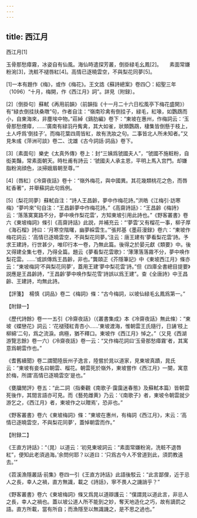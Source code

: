 ```yaml
---
---
---
```

title: 西江月
---



西江月[1]


玉骨那愁瘴霧，冰姿自有仙風。海仙時遣探芳叢，倒掛緑毛幺鳳[2]。　　素面常嫌粉涴[3]，洗粧不褪唇紅[4]。高情已逐曉雲空，不與梨花同夢[5]。

[1]一本有題作《梅》，或作《梅花》。王文誥《蘇詩總案》卷四〇：紹聖三年（1096）“十月，梅開，作《西江月》詞”。詳見〔附録〕。

[2]〔倒掛句〕蘇軾《再用前韻》（前韻指《十一月二十六日松風亭下梅花盛開》）有“緑衣倒挂扶桑暾”句，作者自注：“嶺南珍禽有倒挂子，緑毛，紅喙，如鸚鵡而小，自東海來，非塵埃中物。”莊綽《鷄肋編》卷下：“東坡在惠州，作梅詞云：‘玉骨那愁煙瘴，……’廣南有緑羽丹觜禽，其大如雀，狀類鸚鵡，棲集皆倒懸于枝上，土人呼爲‘倒挂子’。而梅花葉四周皆紅，故有洗妝之句。二事皆北人所未知者。”又見朱彧《萍洲可談》卷二、沈雄《古今詞話·詞品》卷下。

[3]〔素面句〕樂史《太真外傳》卷上：封“三姨爲虢國夫人”，“虢國不施粧粉，自衒美豔，常素面朝天。時杜甫有詩云：‘虢國夫人承主恩，平明上馬入宫門。却嫌脂粉涴顔色，淡掃娥眉朝至尊。’”

[4]〔唇紅〕《冷齋夜話》卷十：“嶺外梅花，與中國異。其花幾類桃花之色，而唇紅香著”，并舉蘇詞此句爲例。

[5]〔梨花同夢〕蘇軾自注：“詩人王昌齡，夢中作梅花詩。”洪皓《江梅引·訪寒梅》“夢吟來”句自注：“王昌齡夢中作梅花詩。”《高齋詩話》：“王昌齡《梅詩》云：‘落落寞寞路不分，夢中唤作梨花雲’，方知東坡引用此詩也。”《野客叢書》卷六《東坡梅詞》條引《高齋詩話》此説，并補充云：“‘夢雲’又有榴花一事，柳子厚《海石榴》詩曰：‘月寒空階曙，幽夢綵雲生。’”張邦基《墨莊漫録》卷六：“東坡作梅花詞云：‘高情已逐曉雲空，不與梨花同夢。’注云：唐王建有‘夢看梨花雲’詩。予求王建詩，行世甚少，唯印行本一卷，乃無此篇。後得之於晏元獻《類要》中。後又得建全集七卷，乃得全篇。題云《夢看梨花雲歌》：‘薄薄落落霧不分，夢中唤作梨花雲。……’或誤傳爲王昌齡，非也。”龔頤正《芥隱筆記》中《東坡西江月》條亦云：“東坡梅詞‘不與梨花同夢’，蓋用王建‘夢中梨花雲’詩。”但《四庫全書總目提要》説應是王昌齡詩，“王昌齡‘夢中唤作梨花雪’詩誤以爲王建”。查《全唐詩》中王昌齡、王建詩，均無此詩。

【評箋】　楊慎《詞品》卷二《梅詞》條：“古今梅詞，以坡仙緑毛幺鳳爲第一。”

【附録一】

《歷代詩餘》卷一一五引《冷齋夜話》（《叢書集成》本《冷齋夜話》無此條）：“東坡《蝶戀花》詞云：‘花褪殘紅青杏小……’東坡渡海，惟朝雲王氏隨行，日誦‘枝上柳綿’二句，爲之流淚。病極，猶不釋口。東坡作《西江月》悼之。”（又見《西湖游覽志餘》卷一六）《冷齋夜話》卷一云：“又作梅花詞曰‘玉骨那愁瘴霧’者，其寓意爲朝雲作也。”

《耆舊續聞》卷二謂聞陸辰州子逸言，陸嘗於晁以道家，見東坡真蹟，晁氏云：“東坡有妾名曰朝雲、榴花。朝雲死於嶺外，東坡嘗作《西江月》一闋，寓意於梅，所謂‘高情已逐曉雲空’是也。”

《甕牖閒評》卷五：“此二詞（指秦觀《南歌子·靄靄迷春態》及蘇軾本篇）皆朝雲死後作，其間言語亦可見。而《藝苑雌黄》乃云：‘《南歌子》者，東坡令朝雲就少游乞之，《西江月》者，東坡作之以贈焉’，恐非也。”

《野客叢書》卷六《東坡梅詞》條：“東坡在惠州，有梅詞《西江月》，末云：‘高情已逐曉雲空，不與梨花同夢’，蓋悼朝雲而作。”

【附録二】

《王直方詩話》：“（晁）以道云：‘初見東坡詞云：“素面常嫌粉涴，洗粧不退唇紅”，便知此老須過海。’余問何耶？以道曰：‘只爲古今人不曾道到此，須罰教遠去。’”

《苕溪漁隱叢話·前集》卷四一引《王直方詩話》此語後駁云：“此言鄙俚，近于忌人之長，幸人之禍，直方無識，載之《詩話》，寧不畏人之譏誚乎？”

《野客叢書》卷六《東坡梅詞》條又爲晁以道辯護云：“僕謂晁以道此言，非忌人之長，幸人之禍也。蓋以坡公道人所不能到之妙，奪天地造化之巧，故有謫罰之語。直方所載，當有所自；而漁隱至以無識譏之，是不思之過也。”